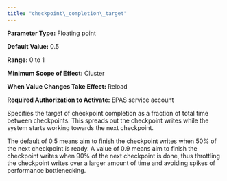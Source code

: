 ```yaml
---
title: "checkpoint\_completion\_target"
---
```


<div id="checkpoint_completion_target" class="registered_link"></div>




**Parameter Type:** Floating point

**Default Value:** 0.5

**Range:** 0 to 1

**Minimum Scope of Effect:** Cluster

**When Value Changes Take Effect:** Reload

**Required Authorization to Activate:** EPAS service account

Specifies the target of checkpoint completion as a fraction of total time between checkpoints. This spreads out the checkpoint writes while the system starts working towards the next checkpoint.

The default of 0.5 means aim to finish the checkpoint writes when 50% of the next checkpoint is ready. A value of 0.9 means aim to finish the checkpoint writes when 90% of the next checkpoint is done, thus throttling the checkpoint writes over a larger amount of time and avoiding spikes of performance bottlenecking.
